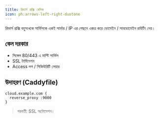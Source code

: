 ```yaml
---
title: রিভার্স প্রক্সি বেসিক
icon: ph:arrows-left-right-duotone
---
```


রিভার্স প্রক্সি বহুসংখ্যক সার্ভিসকে একই সার্ভার / IP এর পেছনে একত্র করে ডোমেইন / সাবডোমেইন রাউটিং দেয়।

## কেন দরকার
- সিঙ্গেল 80/443 এ মাল্টি সার্ভিস
- SSL টার্মিনেশন
- Access লগ / সিকিউরিটি লেয়ার

## উদাহরণ (Caddyfile)
```caddyfile
cloud.example.com {
  reverse_proxy :9000
}
```

> পরবর্তী: SSL অটোমেশন।
